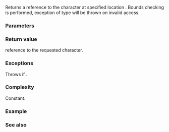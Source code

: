 {{cpp/string/basic_string_view/title|at}}
{{cpp/string/basic_string_view/navbar}}
{{dcl begin}}
{{dcl|since=c++17|
constexpr const_reference at( size_type pos ) const;
}}
{{dcl end}}

Returns a {{tt|const}} reference to the character at specified location {{c|pos}}. Bounds checking is performed, exception of type {{lc|std::out_of_range}} will be thrown on invalid access.

===Parameters===
{{par begin}}
{{par|pos|position of the character to return}}
{{par end}}

===Return value===
{{tt|Const}} reference to the requested character.

===Exceptions===
Throws {{lc|std::out_of_range}} if {{c|1=pos &gt;= size()}}.

===Complexity===
Constant.

===Example===
{{example
|p=true
|code=
#include &lt;iostream&gt;
#include &lt;stdexcept&gt;
#include &lt;string_view&gt;

int main()
{
    std::string_view str_view("abcdef");

    try
    {
        for (std::size_t i = 0; true; ++i)
            std::cout &lt;&lt; i &lt;&lt; ": " &lt;&lt; str_view.at(i) &lt;&lt; '\n';
    }
    catch (const std::out_of_range&amp; e)
    {
        std::cout &lt;&lt; "Whooops. Index is out of range.\n";
        std::cout &lt;&lt; e.what() &lt;&lt; '\n';
    }
}
|output=
0: a
1: b
2: c
3: d
4: e
5: f
6: Whooops. Index is out of range.
basic_string_view::at: __pos (which is 6) &gt;= this-&gt;size() (which is 6)
}}

===See also===

{{dsc begin}}
{{dsc inc|cpp/string/basic_string_view/dsc operator_at}}
{{dsc inc|cpp/string/basic_string/dsc {{SUBPAGENAMEE}}}}
{{dsc end}}

{{langlinks|es|ja|zh}}